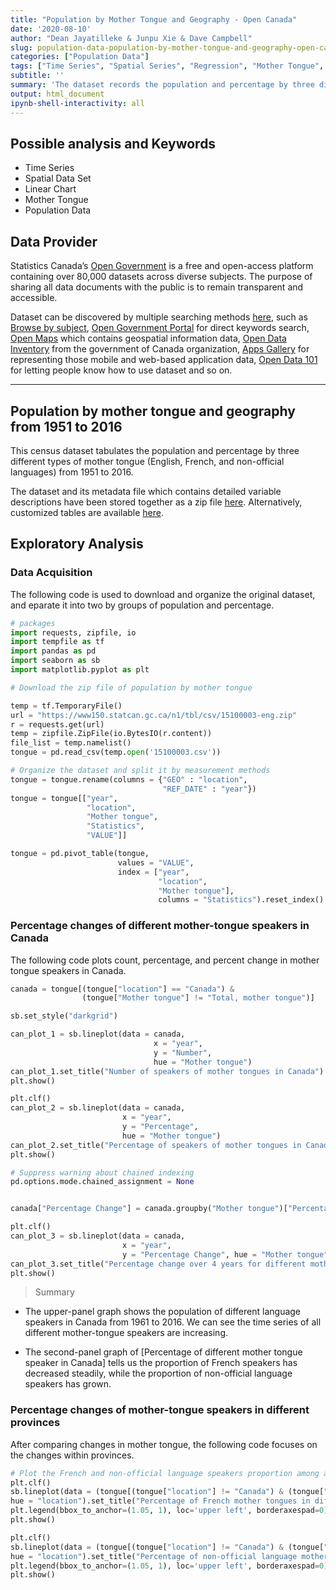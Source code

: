 ---
title: "Population by Mother Tongue and Geography - Open Canada"
date: '2020-08-10'
author: "Dean Jayatilleke & Junpu Xie & Dave Campbell"
slug: population-data-population-by-mother-tongue-and-geography-open-canada
categories: ["Population Data"]
tags: ["Time Series", "Spatial Series", "Regression", "Mother Tongue", "Population Data","Canada"]
subtitle: ''
summary: 'The dataset records the population and percentage by three different types of mother tongue (English, French, and non-official languages) in the regions of Canada and all Canadian provinces from 1951 to 2016.'
output: html_document
ipynb-shell-interactivity: all
---

## Possible analysis and Keywords

- Time Series
- Spatial Data Set
- Linear Chart
- Mother Tongue
- Population Data


## Data Provider

Statistics Canada's [Open Government](https://open.canada.ca/en) is a free and open-access platform  containing over 80,000 datasets across diverse subjects. The purpose of sharing all data documents with the public is to remain transparent and accessible. 

Dataset can be discovered by multiple searching methods [here](https://open.canada.ca/en/open-data), such as [Browse by subject](https://open.canada.ca/en/open-data), [Open Government Portal](https://search.open.canada.ca/en/od/?sort=last_modified_tdt%20desc&page=1&search_text=&od-search-portal=Open%20Data&_ga=2.198521263.1872662645.1597195650-535176367.1594143568) for direct keywords search, [Open Maps](https://open.canada.ca/en/open-map) which contains geospatial information data, [Open Data Inventory](https://open.canada.ca/en/search/inventory) from the government of Canada organization, [Apps Gallery](https://open.canada.ca/en/apps) for representing those mobile and web-based application data, [Open Data 101](https://open.canada.ca/en/open-data-principles) for letting people know how to use dataset and so on.

***

## Population by mother tongue and geography from 1951 to 2016

This census dataset tabulates the population and percentage by three different types of mother tongue (English, French, and non-official languages) from 1951 to 2016.

The dataset and its metadata file which contains detailed variable descriptions have been stored together as a zip file [here](https://open.canada.ca/data/en/dataset/5347fcac-feb2-4f17-a5f9-cbc9ecbd99a4).  Alternatively, customized tables are available [here](https://www150.statcan.gc.ca/t1/tbl1/en/tv.action?pid=1510000301).

## Exploratory Analysis

### Data Acquisition

The following code is used to download and organize the original dataset, and eparate it into two by groups of population and percentage.


```{python dataset}

# packages
import requests, zipfile, io
import tempfile as tf
import pandas as pd
import seaborn as sb
import matplotlib.pyplot as plt

# Download the zip file of population by mother tongue

temp = tf.TemporaryFile()
url = "https://www150.statcan.gc.ca/n1/tbl/csv/15100003-eng.zip"
r = requests.get(url)
temp = zipfile.ZipFile(io.BytesIO(r.content))
file_list = temp.namelist()
tongue = pd.read_csv(temp.open('15100003.csv'))

# Organize the dataset and split it by measurement methods
tongue = tongue.rename(columns = {"GEO" : "location",
                                  "REF_DATE" : "year"})
tongue = tongue[["year",
                 "location",
                 "Mother tongue",
                 "Statistics",
                 "VALUE"]]

tongue = pd.pivot_table(tongue, 
                        values = "VALUE",
                        index = ["year",
                                 "location", 
                                 "Mother tongue"], 
                                 columns = "Statistics").reset_index()
```

### Percentage changes of different mother-tongue speakers in Canada

The following code plots count, percentage, and percent change in mother tongue speakers in Canada.

```{python canada}

canada = tongue[(tongue["location"] == "Canada") & 
                (tongue["Mother tongue"] != "Total, mother tongue")]

sb.set_style("darkgrid")

can_plot_1 = sb.lineplot(data = canada,
                                x = "year", 
                                y = "Number", 
                                hue = "Mother tongue")
can_plot_1.set_title("Number of speakers of mother tongues in Canada")
plt.show()

plt.clf()
can_plot_2 = sb.lineplot(data = canada, 
                         x = "year", 
                         y = "Percentage", 
                         hue = "Mother tongue")
can_plot_2.set_title("Percentage of speakers of mother tongues in Canada")
plt.show()

# Suppress warning about chained indexing 
pd.options.mode.chained_assignment = None 


canada["Percentage Change"] = canada.groupby("Mother tongue")["Percentage"].pct_change()

plt.clf()
can_plot_3 = sb.lineplot(data = canada, 
                         x = "year", 
                         y = "Percentage Change", hue = "Mother tongue")
can_plot_3.set_title("Percentage change over 4 years for different mother tongues in Canada")
plt.show()
```

> Summary

* The upper-panel graph shows the population of different language speakers in Canada from 1961 to 2016. We can see the time series of all different mother-tongue speakers are increasing.

* The second-panel graph of [Percentage of different mother tongue speaker in Canada] tells us the proportion of French speakers has decreased steadily, while the proportion of non-official language speakers has grown.


### Percentage changes of mother-tongue speakers in different provinces

After comparing changes in mother tongue, the following code focuses on the changes within provinces. 

```{python other language}
# Plot the French and non-official language speakers proportion among all provinces in Canada
plt.clf()
sb.lineplot(data = (tongue[(tongue["location"] != "Canada") & (tongue["Mother tongue"] == "French")]), x = "year", y = "Percentage",
hue = "location").set_title("Percentage of French mother tongues in different provinces")
plt.legend(bbox_to_anchor=(1.05, 1), loc='upper left', borderaxespad=0)
plt.show()

plt.clf()
sb.lineplot(data = (tongue[(tongue["location"] != "Canada") & (tongue["Mother tongue"] == "Non-official languages")]), x = "year", y = "Percentage",
hue = "location").set_title("Percentage of non-official language mother tongues in different provinces")
plt.legend(bbox_to_anchor=(1.05, 1), loc='upper left', borderaxespad=0)
plt.show()

```